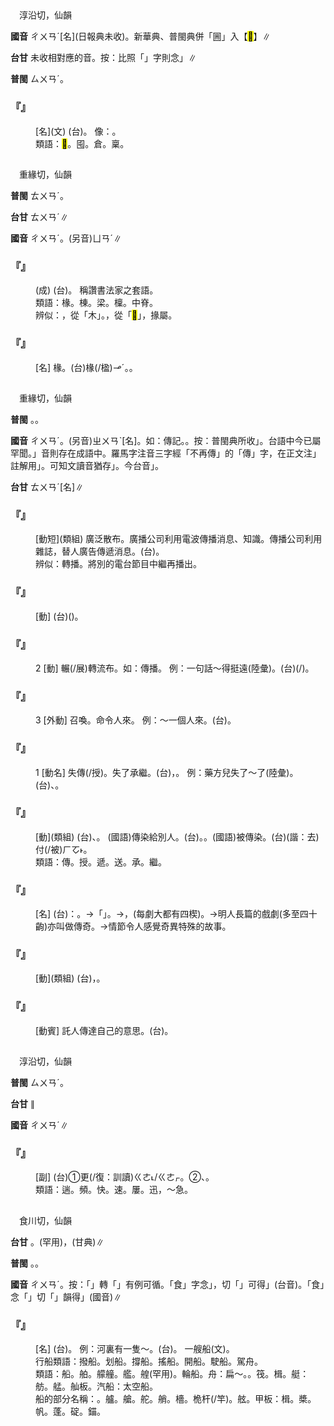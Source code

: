 
=={{ruby|<mark>&#xf9748;</mark>|ㄔㄨㄢˊ}}==

　淳沿切，仙韻

'''國音''' <rt>ㄔㄨㄢˊ</rt>[名](日報典未收)。新華典、普閩典併「圌」入【<mark>&#xf9748;</mark>】∥

'''台甘''' 未收相對應的音。按：比照「{{ruby|遄|ㄔㄨㄢˊ}}」字則念{{ruby|「|ㄘㄨㄢˊ}}」∥

'''普閩''' <rt>ㄙㄨㄢˊ</rt>。

    

==='''『{{ruby|<mark>&#xf9748;</mark>|ㄔㄨㄢˊ}}』'''===
: [名](文) (台){{ruby|貯|ㄊㄨˋ}}{{ruby|蓄|ㄊㄧㆦㆶ}}{{ruby|糧|ㄋㄧㄨˊ/ㄋㄧㆧ}}{{ruby|食|ㄒㄧㆵ ͘}}{{ruby|東|ㄉㄤ}}{{ruby|東|ㄉㄤ}}{{ruby|西|ㄙㄞ}}{{ruby|西|ㄙㄞ}}{{ruby|丌|ㆤ}}{{ruby|器|ㄎㄧ˪}}{{ruby|具|ㄍㄨ˫}}。 像：{{ruby|囤|ㄉㄨㄣˋ}}。
:類語：<mark>&#xf9748;</mark>。囤。倉。稟。
:
    

=={{ruby|椽|ㄔㄨㄢˊ}}==

　重緣切，仙韻

'''普閩''' <rt>ㄊㄨㄢˊ</rt>。

'''台甘''' <rt>ㄊㄨㄢˊ</rt>∥

'''國音''' <rt>ㄔㄨㄢˊ</rt>。(另音)<rt>ㄩㄢˊ</rt>∥

    

==='''『{{ruby|如|ㄖㄨˊ}}{{ruby|椽|ㄔㄨㄢˊ}}{{ruby|之|ㄓ}}{{ruby|筆|ㄅㄧˇ}}』'''===
: (成) (台){{ruby|親|ㄑㄧㄣ}}{{ruby|像|ㄑㄧㆫ˫/ㄑㄧㆧ˫}}{{ruby|楹|ㆥˊ}}{{ruby|仔|ㄚ}}{{ruby|<mark>&#xf9075;</mark>|ㄏㄧㄚㆷ}}{{ruby|大|ㄉㄨㄚ˫}}{{ruby|棵|ㄎㆦ}}{{ruby|丌|ㆤ}}{{ruby|筆|ㄅㄧㆵ}}。 稱讚書法家之套語。
:類語：椽。棟。梁。檁。中脊。
:
:辨似：{{ruby|椽|ㄔㄨㄢˊ}}，從「木」。{{ruby|掾|ㄩㄢˋ}}，從「<mark>&#xf8fab;</mark>」，掾屬。
:
    

==='''『{{ruby|椽|ㄔㄨㄢˊ}}』'''===
: [名] 椽{{ruby|子|·ㄗˇ}}。(台)椽(/楹)<rt>ㆪˊ</rt>{{ruby|仔|ㄚ}}。{{ruby|桷|ㄍㄚㆶ}}{{ruby|仔|ㄚ}}。
    

=={{ruby|傳|ㄔㄨㄢˊ}}==

　重緣切，仙韻

'''普閩''' {{ruby|(文)|ㄉㄨㄢˊ}}{{ruby|、|ㄊㄨㄢˊ}}。{{ruby|(白)|ㄉㆭˊ}}{{ruby|、|ㄊㆭˊ}}。

'''國音''' <rt>ㄔㄨㄢˊ</rt>。(另音)<rt>ㄓㄨㄢˋ</rt>[名]。如：傳記。{{ruby|(台)|ㄉㄨㄢ˫}}。按：普閩典所收{{ruby|「|ㄉㄨㄢˊ}}{{ruby|、|ㄊㆭˊ}}{{ruby|、|ㄉㆭˊ}}」。台語中今已屬罕聞。{{ruby|「|ㄉㆭˊ}}」音則存在成語中。羅馬字注音三字經「不再傳」的「傳」字，在正文注{{ruby|「|ㄉㄨㄢˊ}}」註解用{{ruby|「|ㄊㄨㄢˊ}}」。可知文讀音猶存{{ruby|「|ㄉㄨㄢˊ}}」。今台音{{ruby|「|ㄊㄨㄢˊ}}」。

'''台甘''' <rt>ㄊㄨㄢˊ</rt>{{ruby|。|ㄉㄨㄢ˫}}[名]∥

    

==='''『{{ruby|傳|ㄔㄨㄢˊ}}{{ruby|播|ㄅㄛˋ}}』'''===
: [動短](類組) 廣泛散布。廣播公司利用電波傳播消息、知識。傳播公司利用雜誌，替人廣告傳遞消息。(台){{ruby|傳|ㄊㄨㄢˊ}}{{ruby|播|ㄅㆦ˪}}。
:辨似：轉播。將別的電台節目中繼再播出。
:
    

==='''『{{ruby|傳|ㄔㄨㄢˊ}}{{ruby|遞|ㄉㄧˋ}}』'''===
: [動] (台){{ruby|將|ㄐㄧㆲ}}{{ruby|物|ㄇㄧㆷ ͘/ㄇㆭㆷ ͘}}{{ruby|件|ㄍㄧㆩ˫}}{{ruby|消|ㄒㄧㄠ}}{{ruby|息|ㄒㄧㆵ}}{{ruby|轉|ㄗㄨㄢˋ}}{{ruby|交|ㄍㄠ}}({{ruby|轉|ㄗㄨㄢˋ}}{{ruby|送|ㄙㄤ˪}}){{ruby|付|ㄏㆦ˫}}{{ruby|另|ㄌㄧㄥ˫}}{{ruby|外|ㄍㄨㄚ˫}}{{ruby|一|ㄐㄧㆵ ͘}}{{ruby|個|ㆤˊ}}{{ruby|人|ㄌㄤˊ}}。
    

==='''『{{ruby|傳|ㄔㄨㄢˊ}}』'''===
:2  [動] 輾(/展)轉流布。如：傳播。 例：一句話～得挺遠(陸彙)。(台){{ruby|乾|ㄍㄢ}}{{ruby|礁|ㄉㄚ}}{{ruby|一|ㄐㄧㆵ ͘}}{{ruby|句|ㄍㄨ˪}}{{ruby|話|ㄨㆤ˫}}{{ruby|而|ㄌㄧˊ}}{{ruby|已|ㄧˋ}}(/{{ruby|爾|ㄋㄧㄚ˫}}{{ruby|爾|ㄋㄧㄚ˫}}){{ruby|傳|ㄊㄨㄢˊ}}{{ruby|去|ㄎㄧ˪}}{{ruby|誠|ㄐㄧㆩˊ}}{{ruby|遠|ㄏㆭ˫}}。
    

==='''『{{ruby|傳|ㄔㄨㄢˊ}}』'''===
:3  [外動] 召喚。命令人來。 例：～一個人來。(台){{ruby|召|ㄉㄧㄠ˪}}{{ruby|一|ㄐㄧㆵ ͘}}{{ruby|個|ㆤˊ}}{{ruby|人|ㄌㄤˊ}}{{ruby|來|ㄌㄞˊ}}。
    

==='''『{{ruby|傳|ㄔㄨㄢˊ}}』'''===
:1  [動名] 失傳(/授)。失了承繼。(台){{ruby|失|ㄒㄧㆵ}}{{ruby|傳|ㄊㄨㄢˊ}}，{{ruby|無|ㆠㄜˊ}}{{ruby|傳|ㄊㄨㄢˊ}}{{ruby|落|ㄌㄜㆷ ͘}}{{ruby|來|·ㄌㄞˊ}}。 例：藥方兒失了～了(陸彙)。(台){{ruby|好|ㄏㄜˋ}}{{ruby|丌|ㆤ}}{{ruby|藥|ㄧㄜㆷ ͘}}{{ruby|方|ㄏㆭ}}{{ruby|無|ㆠㄜˊ}}{{ruby|傳|ㄊㄨㄢˊ}}{{ruby|落|ㄌㄜㆷ ͘}}{{ruby|來|·ㄌㄞˊ}}、{{ruby|失|ㄒㄧㆵ}}{{ruby|傳|ㄊㄨㄢˊ}}{{ruby|去|ㄎㄧ˪}}。
    

==='''『{{ruby|傳|ㄔㄨㄢˊ}}{{ruby|染|ㄖㄢˇ}}』'''===
: [動](類組) (台){{ruby|傳|ㄊㄨㄢˊ}}{{ruby|染|ㆢㄧㆰˋ/ㄌㄧㆰˋ}}、{{ruby|過|ㄍㆤ˪/ㄍㄨㆤ˪}}{{ruby|人|·ㄌㄤˊ}}。 (國語)傳染給別人。(台){{ruby|過|ㄍㆤ˪/ㄍㄨㆤ˪}}{{ruby|著|ㄉㄧㄜㆷ ͘}}{{ruby|人|·ㄌㄤˊ}}。{{ruby|穢|ㆤ˪/ㄨㆤ˪}}{{ruby|著|ㄉㄧㄜㆷ ͘}}。(國語)被傳染。(台){{ruby|乞|ㄎㄧˋ}}(諧：去)付(/被)<rt>ㄏㆦ˫</rt>{{ruby|人|ㄌㄤˊ}}{{ruby|傳|ㄊㄨㄢˊ}}{{ruby|染|ㆢㄧㆰˋ/ㄌㄧㆰˋ}}{{ruby|著|ㄉㄧㄜㆷ ͘}}。
:類語：傳。授。遞。送。承。繼。
:
    

==='''『{{ruby|傳|ㄔㄨㄢˊ}}{{ruby|奇|ㄑㄧˊ}}』'''===
: [名] (台){{ruby|發|ㄏㄨㄚㆵ}}{{ruby|源|ㆣㄨㄢˊ}}{{ruby|於|ㄧ}}{{ruby|唐|ㄉㆲˊ}}{{ruby|代|ㄉㄞ˫}}{{ruby|小|ㄒㄧㄠˋ}}{{ruby|說|ㄙㄨㄚㆵ}}{{ruby|稱|ㄑㄧㄥ}}：{{ruby|傳|ㄊㄨㄢˊ}}{{ruby|奇|ㄍㄧˊ}}。→{{ruby|指|ㄍㄧˋ/ㄐㄧˋ}}{{ruby|宋|ㄙㆲ˪}}{{ruby|代|ㄉㄞ˫}}{{ruby|搬|ㄅㄨㆩ}}{{ruby|演|ㄧㄢˋ}}{{ruby|故|ㄍㆦ˪}}{{ruby|事|ㄙㄨ˫}}{{ruby|丌|ㆤ}}「{{ruby|諸|ㄗㄨ}}{{ruby|宮|ㄍㄧㆲ}}{{ruby|調|ㄉㄧㄠ˫}}」。→{{ruby|指|ㄍㄧˋ/ㄐㄧˋ}}{{ruby|元|ㆣㄨㄢˊ}}{{ruby|曲|ㄎㄧㆦㆶ}}，{{ruby|即|ㄐㄧㆤㆶ}}{{ruby|元|ㆣㄨㄢˊ}}{{ruby|人|ㆢㄧㄣˊ/ㄌㄧㄣˊ}}{{ruby|雜|ㄗㄚㆴ ͘}}{{ruby|劇|ㄍㄧㆦㆶ ͘}}(每劇大都有四楔){{ruby|亦|ㄧㄚㆷ ͘}}{{ruby|稱|ㄑㄧㄥ}}{{ruby|傳|ㄊㄨㄢˊ}}{{ruby|奇|ㄍㄧˊ}}。→明人長篇的戲劇(多至四十齣)亦叫做傳奇。→情節令人感覺奇異特殊的故事。
    

==='''『{{ruby|傳|ㄔㄨㄢˊ}}{{ruby|喚|ㄏㄨㄢˋ}}』'''===
: [動](類組) (台){{ruby|召|ㄉㄧㄠ˪}}{{ruby|人|ㄌㄤˊ}}{{ruby|出|ㄘㄨㆵ}}{{ruby|來|·ㄌㄞˊ}}，{{ruby|多|ㄉㄜ}}{{ruby|指|ㄍㄧˋ/ㄐㄧˋ}}{{ruby|法|ㄏㄨㄚㆵ}}{{ruby|院|ㆪ˫}}{{ruby|發|ㄏㄨㄚㆵ}}{{ruby|出|ㄘㄨㆵ}}{{ruby|傳|ㄊㄨㄢˊ}}{{ruby|票|ㄆㄧㄜ˪}}{{ruby|叫|ㄍㄧㄜ˪}}{{ruby|當|ㄉㆲ}}{{ruby|事|ㄙㄨ˫}}{{ruby|人|ㆢㄧㄣˊ/ㄌㄧㄣˊ}}{{ruby|出|ㄘㄨㆵ}}{{ruby|庭|ㄉㄧㄥˊ}}。
    

==='''『{{ruby|傳|ㄔㄨㄢˊ}}{{ruby|話|ㄏㄨㄚˋ}}』'''===
: [動賓] 託人傳達自己的意思。(台){{ruby|寄|ㄍㄧㄚ˪}}{{ruby|話|ㄨㆤ˫}}。
    

=={{ruby|遄|ㄔㄨㄢˊ}}==

　淳沿切，仙韻

'''普閩''' <rt>ㄙㄨㄢˊ</rt>。

'''台甘''' {{ruby|(文)|ㄘㄨㄢˊ}}∥

'''國音''' <rt>ㄔㄨㄢˊ</rt>∥

    

==='''『{{ruby|遄|ㄔㄨㄢˊ}}』'''===
: [副] (台)①{{ruby|表|ㄅㄧㄠˋ}}{{ruby|來|ㄌㄞˊ}}{{ruby|往|ㆲˋ}}{{ruby|頻|ㄅㄧㄣˊ}}{{ruby|繁|ㄏㄨㄢˊ}}{{ruby|又|ㄧㄨ˫}}更(/復：訓讀)<rt>ㄍㄜ˪/ㄍㄜㆷ</rt>{{ruby|緊|ㄍㄧㄣˋ}}。②{{ruby|趕|ㄍㄨㆩˋ}}{{ruby|緊|ㄍㄧㄣˋ}}、{{ruby|訊|ㄒㄧㄣ˪}}{{ruby|速|ㄙㆦㆶ}}。
:類語：遄。頻。快。速。屢。迅，～急。
:
    

=={{ruby|船|ㄔㄨㄢˊ}}==

　食川切，仙韻

'''台甘''' {{ruby|(文)|ㄙㄨㄢˊ}}。{{ruby|(語)|ㄗㄨㄣˊ}}(罕用){{ruby|。|ㄙㄨㄣ˫}}，{{ruby|拍|ㄆㄚㆷ}}{{ruby|船|ㄙㄨㄣ˫}}{{ruby|亭|ㄊㄧㄥˊ}}(甘典)∥

'''普閩''' {{ruby|(文)|ㄙㄨㄢˊ}}。{{ruby|(白)|ㄗㄨㄣˊ}}。

'''國音''' <rt>ㄔㄨㄢˊ</rt>。按：「{{ruby|～|ㄨㄢ}}」轉「{{ruby|～|ㄨㄣ}}」有例可循。「食」字念{{ruby|「|ㄐㄧㄚㆷ ͘}}」，切「{{ruby|～|ㄨㄣ}}」可得{{ruby|「|ㄗㄨㄣˊ}}」(台音)。「食」念「{{ruby|吃|ㄔ}}」切「{{ruby|～|ㄨㄢ}}」韻得{{ruby|「|ㄔㄨㄢˊ}}」(國音)∥

    

==='''『{{ruby|船|ㄔㄨㄢˊ}}』'''===
: [名] (台){{ruby|浮|ㄆㄨˊ}}{{ruby|水|ㄗㄨㄧˋ}}{{ruby|移|ㄧˊ}}{{ruby|動|ㄉㆲ˫}}{{ruby|丌|ㆤ}}{{ruby|交|ㄍㄠ}}{{ruby|通|ㄊㆲ}}{{ruby|工|ㄍㄤ}}{{ruby|具|ㄍㄨ˫}}。 例：河裏有一隻～。(台){{ruby|溪|ㄎㄨㆤ/ㄎㆤ}}{{ruby|裏|ㄌㄧㄣ˪}}{{ruby|有|ㄨ˫}}{{ruby|一|ㄐㄧㆵ ͘}}{{ruby|隻|ㄐㄧㄚㆷ}}{{ruby|船|ㄗㄨㄣˊ}}。 一艘船(文)。
:行船類語：撥船。划船。撐船。搖船。開船。駛船。駕舟。
:
:類語：船。舶。艨艟。艦。{{ruby|艅|ㄩˊ}}艎(罕用)。輪船。舟：扁～。{{ruby|舸|ㄍㄜˇ}}。筏。楫。艇：舫。{{ruby|舴|ㄗㄜˊ}}艋。舢板。汽船：太空船。
:
:船的部分名稱：{{ruby|舳|ㄓㄨˊ}}。艫。艙。舵。艄。檣。桅杆(/竿)。舷。甲板：楫。槳。帆。蓬。碇。錨。
:
    
